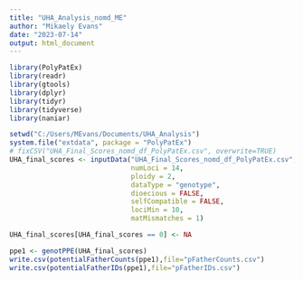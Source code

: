 ```yaml
---
title: "UHA_Analysis_nomd_ME"
author: "Mikaely Evans"
date: "2023-07-14"
output: html_document
---
```


```r
library(PolyPatEx)
library(readr)
library(gtools)
library(dplyr)
library(tidyr)
library(tidyverse)
library(naniar)
```

```r
setwd("C:/Users/MEvans/Documents/UHA_Analysis")
system.file("extdata", package = "PolyPatEx")
# fixCSV("UHA_Final_Scores_nomd_df_PolyPatEx.csv", overwrite=TRUE)
UHA_final_scores <- inputData("UHA_Final_Scores_nomd_df_PolyPatEx.csv",
                              numLoci = 14,
                              ploidy = 2,
                              dataType = "genotype",
                              dioecious = FALSE,
                              selfCompatible = FALSE,
                              lociMin = 10,
                              matMismatches = 1)

UHA_final_scores[UHA_final_scores == 0] <- NA

ppe1 <- genotPPE(UHA_final_scores)
write.csv(potentialFatherCounts(ppe1),file="pFatherCounts.csv")
write.csv(potentialFatherIDs(ppe1),file="pFatherIDs.csv")
```

